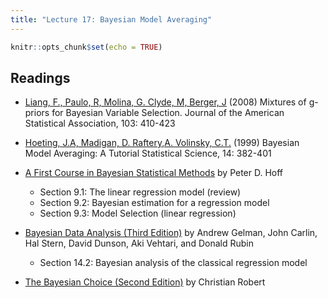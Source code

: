 ```yaml
---
title: "Lecture 17: Bayesian Model Averaging"
---
```


```r
knitr::opts_chunk$set(echo = TRUE)
```


## Readings

  

- [Liang, F., Paulo, R, Molina, G. Clyde, M, Berger, J](https://www.jstor.org/stable/27640050) (2008) Mixtures of g-priors for Bayesian Variable Selection. Journal of the American Statistical Association,  103: 410-423 


- [Hoeting, J.A, Madigan, D.  Raftery,A.  Volinsky, C.T.](https://www.jstor.org/stable/2676803) (1999) Bayesian Model Averaging: A Tutorial
Statistical Science, 14: 382-401

- [A First Course in Bayesian Statistical Methods](https://find.library.duke.edu/catalog/DUKE004968562) by Peter D. Hoff
 
  + Section 9.1: The linear regression model (review)
  + Section 9.2: Bayesian estimation for a regression model
  + Section 9.3: Model Selection (linear regression)
 



- [Bayesian Data Analysis (Third Edition)](https://find.library.duke.edu/catalog/DUKE006588051?utm_campaign=bento&utm_content=bento_result_link&utm_source=library.duke.edu&utm_medium=referral) by Andrew Gelman, John Carlin, Hal Stern, David Dunson, Aki Vehtari, and Donald Rubin

  + Section 14.2: Bayesian analysis of the classical regression model


- [The Bayesian Choice (Second Edition)](https://link-springer-com.proxy.lib.duke.edu/content/pdf/10.1007%2F0-387-71599-1.pdf)    by Christian Robert

    